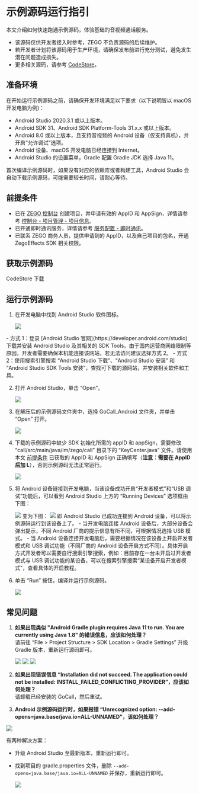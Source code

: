 # 示例源码运行指引

本文介绍如何快速跑通示例源码，体验基础的音视频通话服务。

<Warning title="注意">

- 该源码仅供开发者接入时参考，ZEGO 不负责源码的后续维护。
- 若开发者计划将该源码用于生产环境，请确保发布前进行充分测试，避免发生潜在问题造成损失。
- 更多相关源码，请参考 [CodeStore](https://codestore.zego.im/)。
</Warning>

## 准备环境

在开始运行示例源码之前，请确保开发环境满足以下要求（以下说明皆以 macOS 开发电脑为例)：

* Android Studio 2020.3.1 或以上版本。
* Android SDK 31、Android SDK Platform-Tools 31.x.x 或以上版本。
* Android 8.0 或以上版本，且支持音视频的 Android 设备（仅支持真机），并开启“允许调试”选项。
* Android 设备、macOS 开发电脑已经连接到 Internet。
* Android Studio 的设置菜单，Gradle 配置 Gradle JDK 选择 Java 11。

<Note title="说明">
首次编译示例源码时，如果没有对应的依赖库或者构建工具，Android Studio 会自动下载示例源码，可能需要较长时间，请耐心等待。
</Note>


## 前提条件

- 已在 [ZEGO 控制台](https://console.zego.im) 创建项目，并申请有效的 AppID 和 AppSign，详情请参考 [控制台 - 项目管理 - 项目信息](/console/project-info)。
- 已开通即时通讯服务，详情请参考 [服务配置 - 即时通讯](https://doc-zh.zego.im/article/14994)。
- 已联系 ZEGO 商务人员，提供申请到的 AppID，以及自己项目的包名，开通 ZegoEffects SDK 相关权限。

## 获取示例源码

<Card title="示例源码" href="https://codestore.zego.im/project/14" >
CodeStore 下载
</Card>

## 运行示例源码

1. 在开发电脑中找到 Android Studio 软件图标。

   <Frame width="512" height="auto" caption=""><img src="https://storage.zego.im/sdk-doc/Pics/Android/ExpressSDK/SampleRunningGuide/open_as.png" /></Frame>

  <Accordion title="在开发电脑上安装 Android Studio 的方式" defaultOpen="false">
- 方式 1：登录 [Android Studio 官网](https://developer.android.com/studio) 下载并安装 Android Studio 及其相关的 SDK Tools。由于国内运营商网络限制等原因，开发者需要确保本机能连接该网站，若无法访问建议选择方式 2。
    - 方式 2：使用搜索引擎搜索 “Android Studio 下载”、“Android Studio 安装” 和 “Android Studio SDK Tools 安装”，查找可下载的源网站，并安装相关软件和工具。
</Accordion>


2. 打开 Android Studio，单击 “Open”。

   <Frame width="512" height="auto" caption="">
    <img src="https://storage.zego.im/sdk-doc/Pics/GoCall/call/gocall_android_open_project.png" />
    </Frame>

3. 在解压后的示例源码文件夹中，选择 GoCall_Android 文件夹，并单击 “Open” 打开。

    <Frame width="512" height="auto" caption="">
    <img src="https://storage.zego.im/sdk-doc/Pics/GoCall/call/demo_android_run_1.png" />
    </Frame>

4. 下载的示例源码中缺少 SDK 初始化所需的 appID 和 appSign，需要修改 “call/src/main/java/im/zego/call” 目录下的 “KeyCenter.java” 文件。请使用本文 [前提条件](#前提条件) 已获取的 AppID 和 AppSign 正确填写（**注意：需要在 AppID 后加 L**），否则示例源码无法正常运行。

    <Frame width="512" height="auto" caption="">
    <img src="https://storage.zego.im/sdk-doc/Pics/GoCall/call/demo_android_run_2.png" />
    </Frame>

5. 将 Android 设备链接到开发电脑，当该设备成功开启“开发者模式”和“USB 调试”功能后，可以看到 Android Studio 上方的 “Running Devices” 选项框由下图：  
    <Frame width="512" height="auto" caption="">
    <img src="https://storage.zego.im/sdk-doc/Pics/GoCall/call/demo_android_run_3.png" />
    </Frame>
   变为下图：  
    <Frame width="512" height="auto" caption="">
    <img src="https://storage.zego.im/sdk-doc/Pics/GoCall/call/demo_android_run_4.png" />
    </Frame>
   即 Android Studio 已成功连接到 Android 设备，可以将示例源码运行到该设备上了。
    
    <Note title="说明">
    - 当开发电脑连接 Android 设备后，大部分设备会弹出提示，不同 Android 厂商的提示信息有所不同，可根据情况选择 USB 模式。
    - 当 Android 设备连接开发电脑后，需要根据情况在该设备上开启开发者模式和 USB 调试功能（不同厂商的 Android 设备开启方式不同）。具体开启方式开发者可以需要自行搜索引擎搜索，例如：目前存在一台未开启过开发者模式与 USB 调试功能的某设备，可以在搜索引擎搜索“某设备开启开发者模式”，查看具体的开启教程。
    </Note>

6. 单击 “Run” 按钮，编译并运行示例源码。  
    <Frame width="512" height="auto" caption="">
    <img src="https://storage.zego.im/sdk-doc/Pics/GoCall/call/demo_android_run_5.png" />
    </Frame>

## 常见问题

1. **如果出现类似 "Android Gradle plugin requires Java 11 to run. You are currently using Java 1.8" 的错误信息，应该如何处理？**  
    请前往 “File > Project Structure > SDK Location > Gradle Settings” 升级 Gradle 版本，重新运行源码即可。   
    <Frame width="512" height="auto" caption=""><img src="https://storage.zego.im/sdk-doc/Pics/GoCall/call/project_structure.png" /></Frame>  
    <Frame width="512" height="auto" caption=""><img src="https://storage.zego.im/sdk-doc/Pics/GoCall/call/SDK_Location.png" /></Frame>  
    <Frame width="512" height="auto" caption=""><img src="https://storage.zego.im/sdk-doc/Pics/GoCall/call/FAQ1.png" /></Frame>

2. **如果出现错误信息 “Installation did not succeed. The application could not be installed: INSTALL_FAILED_CONFLICTING_PROVIDER”，应该如何处理？**  
    请卸载已经安装的 GoCall，然后重试。


3. **Android 示例源码运行时，如果报错 “Unrecognized option: --add-opens=java.base/java.io=ALL-UNNAMED”，该如何处理？**

<Frame width="512" height="auto" caption=""><img src="https://storage.zego.im/sdk-doc/Pics/GoEnjoy/AS_ALL_UNNAMED.png" /></Frame>

有两种解决方案：

- 升级 Android Studio 至最新版本，重新运行即可。

- 找到项目的 gradle.properties 文件，删除 `--add-opens=java.base/java.io=ALL-UNNAMED` 并保存，重新运行即可。

    <Frame width="512" height="auto" caption=""><img src="https://storage.zego.im/sdk-doc/Pics/GoEnjoy/AS_ALL_UNNAMED_delete.png" /></Frame>
